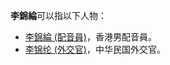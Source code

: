 '''李錦綸'''可以指以下人物：
* [[李錦綸_(配音員)|李錦綸 (配音員)]]，香港男配音員。
* [[李锦纶_(外交官)|李锦纶 (外交官)]]，中华民国外交官。

{{disambig|Cat=三字李姓人名消歧义}}